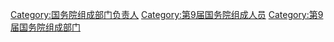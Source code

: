 [[Category:国务院组成部门负责人|Category:国务院组成部门负责人]]
[[Category:第9届国务院组成人员|Category:第9届国务院组成人员]]
[[Category:第9届国务院组成部门|Category:第9届国务院组成部门]]